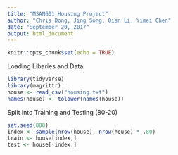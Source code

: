 ```yaml
---
title: "MSAN601 Housing Project"
author: "Chris Dong, Jing Song, Qian Li, Yimei Chen"
date: "September 20, 2017"
output: html_document
---
```


```r
knitr::opts_chunk$set(echo = TRUE)
```

Loading Libaries and Data
```r
library(tidyverse)
library(magrittr)
house <- read_csv("housing.txt")
names(house) <- tolower(names(house))
```

Split into Training and Testing (80-20)
```r
set.seed(888)
index <- sample(nrow(house), nrow(house) * .80)
train <- house[index,]
test <- house[-index,]
```


